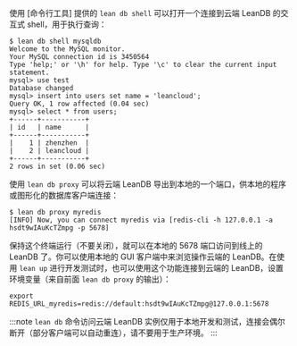 使用 [命令行工具] 提供的 `lean db shell` 可以打开一个连接到云端 LeanDB 的交互式 shell，用于执行查询：

```
$ lean db shell mysqldb
Welcome to the MySQL monitor.
Your MySQL connection id is 3450564
Type 'help;' or '\h' for help. Type '\c' to clear the current input statement.
mysql> use test
Database changed
mysql> insert into users set name = 'leancloud';
Query OK, 1 row affected (0.04 sec)
mysql> select * from users;
+------+-----------+
| id   | name      |
+------+-----------+
|    1 | zhenzhen  |
|    2 | leancloud |
+------+-----------+
2 rows in set (0.06 sec)
```

使用 `lean db proxy` 可以将云端 LeanDB 导出到本地的一个端口，供本地的程序或图形化的数据库客户端连接：

```
$ lean db proxy myredis
[INFO] Now, you can connect myredis via [redis-cli -h 127.0.0.1 -a hsdt9wIAuKcTZmpg -p 5678]
```

保持这个终端运行（不要关闭），就可以在本地的 5678 端口访问到线上的 LeanDB 了。你可以使用本地的 GUI 客户端中来浏览操作云端的 LeanDB。在使用 `lean up` 进行开发测试时，也可以使用这个功能连接到云端的 LeanDB，设置环境变量（来自前面 `lean db proxy` 的输出）：

```shell
export REDIS_URL_myredis=redis://default:hsdt9wIAuKcTZmpg@127.0.0.1:5678
```

:::note
`lean db` 命令访问云端 LeanDB 实例仅用于本地开发和测试，连接会偶尔断开（部分客户端可以自动重连），请不要用于生产环境。
:::
